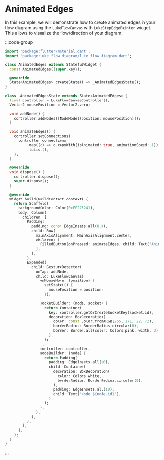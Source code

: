 
# Animated Edges
In this example, we will demonstrate how to create animated edges in your flow diagram using the `LukeFlowCanvas` with `LukeStepEdgePainter` widget.
This allows to visualize the flow/direction of your diagram.

:::code-group

<div data-title="Preview" style={{width: '100%',}}>
<Demo url='/animated-edges' />
</div>

```dart [</>]
import 'package:flutter/material.dart';
import 'package:luke_flow_diagram/luke_flow_diagram.dart';

class AnimatedEdges extends StatefulWidget {
  const AnimatedEdges({super.key});

  @override
  State<AnimatedEdges> createState() => _AnimatedEdgesState();
}

class _AnimatedEdgesState extends State<AnimatedEdges> {
  final controller = LukeFlowCanvasController();
  Vector2 mousePosition = Vector2.zero;

  void addNode() {
    controller.addNodes([NodeModel(position: mousePosition)]);
  }

  void animateEdges() {
    controller.setConnections(
      controller.connections
          .map((c) => c.copyWith(isAnimated: true, animationSpeed: 1))
          .toList(),
    );
  }

  @override
  void dispose() {
    controller.dispose();
    super.dispose();
  }

  @override
  Widget build(BuildContext context) {
    return Scaffold(
      backgroundColor: Color(0xFF2C3241),
      body: Column(
        children: [
          Padding(
            padding: const EdgeInsets.all(8.0),
            child: Row(
              mainAxisAlignment: MainAxisAlignment.center,
              children: [
                FilledButton(onPressed: animateEdges, child: Text("Animate")),
              ],
            ),
          ),
          Expanded(
            child: GestureDetector(
              onTap: addNode,
              child: LukeFlowCanvas(
                onMouseMove: (position) {
                  setState(() {
                    mousePosition = position;
                  });
                },
                socketBuilder: (node, socket) {
                  return Container(
                    key: controller.getOrCreateSocketKey(socket.id),
                    decoration: BoxDecoration(
                      color: const Color.fromARGB(255, 171, 22, 72),
                      borderRadius: BorderRadius.circular(6),
                      border: Border.all(color: Colors.pink, width: 3),
                    ),
                  );
                },
                controller: controller,
                nodeBuilder: (node) {
                  return Padding(
                    padding: EdgeInsets.all(10),
                    child: Container(
                      decoration: BoxDecoration(
                        color: Colors.white,
                        borderRadius: BorderRadius.circular(8),
                      ),
                      padding: EdgeInsets.all(10),
                      child: Text("Node ${node.id}"),
                    ),
                  );
                },
              ),
            ),
          ),
        ],
      ),
    );
  }
}
```

:::